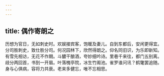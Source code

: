 ```yaml
---
---
---
```

title: 偶作寄朗之
---



历想为官日，无如刺史时。欢娱接宾客，饱暖及妻儿。自到东都后，安闲更得宜。分司胜刺史，致仕胜分司。何况园林下，欣然得朗之。仰名同旧识，为乐即新知。有雪先相访，无花不作期。斗醲干酿酒，夸妙细吟诗。里巷千来往，都门五别离。歧分两回首，书到一开眉。叶落槐亭院，冰生竹阁池。雀罗谁问讯？鹤氅罢追随。身与心俱病，容将力共衰。老来多健忘，唯不忘相思。